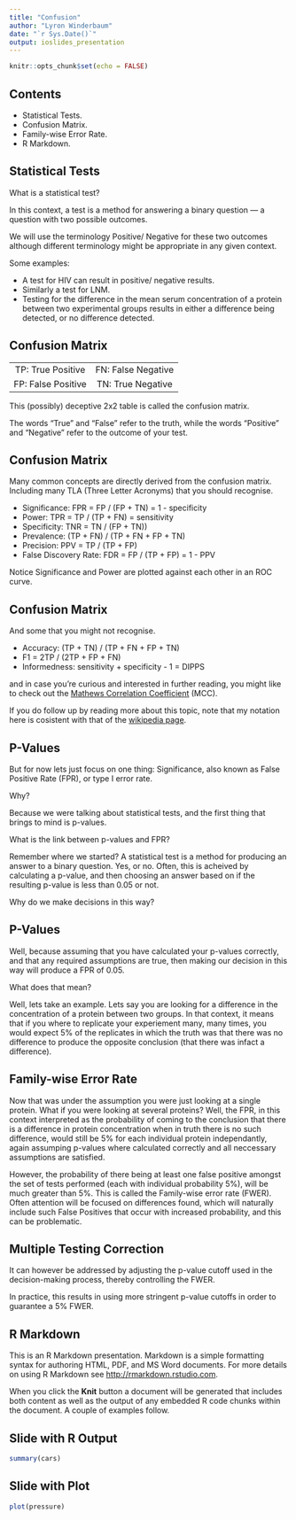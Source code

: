 ```yaml
---
title: "Confusion"
author: "Lyron Winderbaum"
date: "`r Sys.Date()`"
output: ioslides_presentation
---
```


```r
knitr::opts_chunk$set(echo = FALSE)
```


## Contents

- Statistical Tests.
- Confusion Matrix.
- Family-wise Error Rate.
- R Markdown.

## Statistical Tests

What is a statistical test? 

In this context, a test is a method for answering a 
binary question --- a question with two possible outcomes.

We will use the terminology Positive/ Negative for these two outcomes although 
different terminology might be appropriate in any given context.

Some examples:

- A test for HIV can result in positive/ negative results.
- Similarly a test for LNM.
- Testing for the difference in the mean serum concentration of a protein 
  between two experimental groups results in either a difference being detected, 
  or no difference detected.

## Confusion Matrix

-------------------- -------------------- 
 TP: True  Positive   FN: False Negative
 FP: False Positive   TN: True  Negative 
-------------------- -------------------- 

This (possibly) deceptive 2x2 table is called the confusion matrix.

The words "True" and "False" refer to the truth, while the words "Positive"
and "Negative" refer to the outcome of your test.

## Confusion Matrix
Many common concepts are directly derived from the confusion matrix.
Including many TLA (Three Letter Acronyms) that you should recognise.

- Significance: FPR = FP / (FP + TN) = 1 - specificity
- Power: TPR = TP / (TP + FN) = sensitivity
- Specificity: TNR = TN / (FP + TN))
- Prevalence: (TP + FN) / (TP + FN + FP + TN)
- Precision: PPV = TP / (TP + FP)
- False Discovery Rate: FDR = FP / (TP + FP) = 1 - PPV

Notice Significance and Power are plotted against each other in an ROC curve.

## Confusion Matrix
And some that you might not recognise.

- Accuracy: (TP + TN) / (TP + FN + FP + TN)
- F1 = 2TP / (2TP + FP + FN)
- Informedness: sensitivity + specificity - 1 = DIPPS

and in case you're curious and interested in further reading,
you might like to check out the 
[Mathews Correlation Coefficient](https://en.wikipedia.org/wiki/Matthews_correlation_coefficient) (MCC). 

If you do follow up by reading more about this topic, note
that my notation here is cosistent with that of the 
[wikipedia page](https://en.wikipedia.org/wiki/Sensitivity_and_specificity).

## P-Values
But for now lets just focus on one thing: Significance, also known as False 
Positive Rate (FPR), or type I error rate.

Why?

Because we were talking about statistical tests, and the first thing that brings
to mind is p-values. 

What is the link between p-values and FPR?

Remember where we started? A statistical test is a method for producing an 
answer to a binary question. Yes, or no. Often, this is acheived by calculating 
a p-value, and then choosing an answer based on if the resulting p-value is less
than 0.05 or not.

Why do we make decisions in this way?

## P-Values

Well, because assuming that you have calculated your p-values correctly, and 
that any required assumptions are true, then making our decision in this way 
will produce a FPR of 0.05.

What does that mean?

Well, lets take an example. Lets say you are looking for a difference in the 
concentration of a protein between two groups. In that context, it means that if 
you where to replicate your experiement many, many times, you would 
expect 5% of the replicates in which the truth was that there was no difference 
to produce the opposite conclusion (that there was infact a difference).

## Family-wise Error Rate

Now that was under the assumption you were just looking at a single protein. 
What if you were looking at several proteins? Well, the FPR, in this context
interpreted as the probability of coming to the conclusion that there is a 
difference in protein concentration when in truth there is no such difference, 
would still be 5% for each individual protein independantly, again assumping 
p-values where calculated correctly and all neccessary assumptions are 
satisfied.

However, the probability of there being at least one false positive amongst 
the set of tests performed (each with individual probability 5%), will be much 
greater than 5%. This is called the Family-wise error rate (FWER). Often 
attention will be focused on differences found, which will naturally 
include such False Positives that occur with increased probability, and this can 
be problematic.

## Multiple Testing Correction
It can however be addressed by adjusting the p-value cutoff used in the 
decision-making process, thereby controlling the FWER. 

In practice, this results in using more stringent p-value cutoffs in order to 
guarantee a 5% FWER. 

## R Markdown

This is an R Markdown presentation. Markdown is a simple formatting syntax for
authoring HTML, PDF, and MS Word documents. For more details on using R Markdown
see <http://rmarkdown.rstudio.com>.

When you click the **Knit** button a document will be generated that includes
both content as well as the output of any embedded R code chunks within the
document. A couple of examples follow.

## Slide with R Output

```r
summary(cars)
```

## Slide with Plot

```r
plot(pressure)
```
